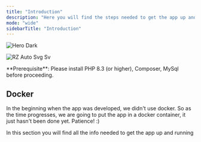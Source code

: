 ```yaml
---
title: "Introduction"
description: "Here you will find the steps needed to get the app up and running on your system."
mode: "wide"
sidebarTitle: "Introduction"
---
```


<img
  className="hidden dark:block"
  src="/images/hero-dark.svg"
  alt="Hero Dark"
/>

![RZ Auto Svg Sv](/images/RZ-auto-svg.svg)

<Tip>
  **Prerequisite**: Please install PHP 8.3 (or higher), Composer, MySql before proceeding.
</Tip>

## Docker

In the beginning when the app was developed, we didn't use docker. So as the time progresses, we are going to put the app in a docker container, it just hasn't been done yet. Patience\! :)

<CardGroup cols={2}>
  <Card title="Installing" icon="pen-to-square" horizontal href="development" cta="Click here">
    In this section you will find all the info needed to get the app up and running
  </Card>
</CardGroup>
